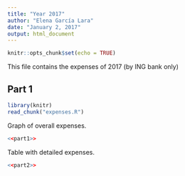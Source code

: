 ```yaml
---
title: "Year 2017"
author: "Elena García Lara"
date: "January 2, 2017"
output: html_document
---
```


```r
knitr::opts_chunk$set(echo = TRUE)
```
This file contains the expenses of 2017 (by ING bank only)

## Part 1
```r
library(knitr)
read_chunk("expenses.R")
```

Graph of overall expenses.


```r
<<part1>>
```

Table with detailed expenses.

```r
<<part2>>
```